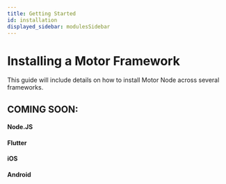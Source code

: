 ```yaml
---
title: Getting Started
id: installation
displayed_sidebar: modulesSidebar
---
```


# Installing a Motor Framework

This guide will include details on how to install Motor Node across several frameworks.

## COMING SOON: 

#### Node.JS

#### Flutter

#### iOS

#### Android
